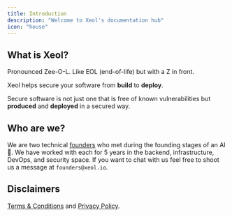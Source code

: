 ```yaml
---
title: Introduction
description: "Welcome to Xeol's documentation hub"
icon: "house"
---
```


## What is Xeol?
<Tip>Pronounced Zee-O-L. Like EOL (end-of-life) but with a Z in front.</Tip>

Xeol helps secure your software from **build** to **deploy**.

Secure software is not just one that is free of known vulnerabilities but **produced** and **deployed** in a secured way.

## Who are we?
We are two technical [founders](https://www.xeol.io/about-us) who met during the founding stages of an AI 🦄. We have worked with each for 5 years in the backend, infrastructure, DevOps, and security space. If you want to chat with us feel free to shoot us a message at `founders@xeol.io`.

## Disclaimers
[Terms & Conditions](https://www.xeol.io/terms-and-conditions) and [Privacy Policy](https://www.xeol.io/privacy-policy).